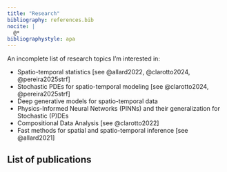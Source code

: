 ```yaml
---
title: "Research"
bibliography: references.bib
nocite: |
  @*
bibliographystyle: apa
---
```


An incomplete list of research topics I'm interested in:

-   Spatio-temporal statistics [see @allard2022, @clarotto2024, @pereira2025strf]
-   Stochastic PDEs for spatio-temporal modeling [see @clarotto2024, @pereira2025strf]
-   Deep generative models for spatio-temporal data
-   Physics-Informed Neural Networks (PINNs) and their generalization for Stochastic (P)DEs
-   Compositional Data Analysis [see @clarotto2022]
-   Fast methods for spatial and spatio-temporal inference [see @allard2021]

## List of publications

::: {#refs}
:::

